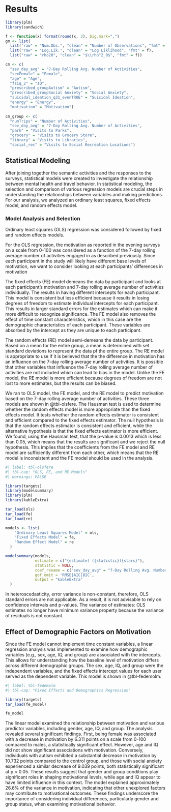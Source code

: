 # Results

```r
library(plm)
library(sandwich)
```

```r
f <- function(x) format(round(x, 3), big.mark=",")
gm <- list(
  list("raw" = "Num.Obs.", "clean" = "Number of Observations", "fmt" = f),
  list("raw" = "Log.Lik.", "clean" = "Log Liklihood", "fmt" = f),
  list("raw" = "rho20", "clean" = "$\\rho^2_0$", "fmt" = f))

cm <- c(
  "sev_day_avg" = "7-Day Rolling Avg. Number of Activities",
  "sexFemale" = "Female", 
  "age" = "Age", 
  "fsiq_2" = "IQ", 
  "prescribed_groupAutism" = "Autism", 
  "prescribed_groupSocial Anxiety" = "Social Anxiety", 
  "suicidal_ideation_q31_evenTRUE" = "Suicidal Ideation",
  "energy" = "Energy",
  "motivation" = "Motivation")
  
cm_group <- c(
  "numTrips" = "Number of Activities",
  "sev_day_avg" = "7-Day Rolling Avg. Number of Activities",
  "park" = "Visits to Parks",
  "grocery" = "Visits to Grocery Store",
  "library" = "Visits to Libraries",
  "social_rec" = "Visits to Social Recreation Locations")
```

## Statistical Modeling

After joining together the semantic activities and the responses to the surveys, statistical models were created to investigate the relationship between mental health and travel behavior. In statistical modeling, the selection and comparison of various regression models are crucial steps in understanding the relationships between variables and making predictions. For our analysis, we analyzed an ordinary least squares, fixed effects model, and random effects model.

### Model Analysis and Selection

Ordinary least squares (OLS) regression was considered followed by fixed and random effects models.

For the OLS regression, the motivation as reported in the evening surveys on a scale from 0-100 was considered as a function of the 7-day rolling average number of activities engaged in as described previously. Since each participant in the study will likely have different base levels of motivation, we want to consider looking at each participants' differences in motivation

The fixed effects (FE) model demeans the data by participant and looks at each participant's motivation and 7-day rolling average number of activities individually. The results in having different intercepts for each participant. This model is consistent but less efficient because it results in losing degrees of freedom to estimate individual intercepts for each participant. This results in larger standard errors for the estimates which can make it more difficult to recognize significance. The FE model also removes the effect of time constant characteristics, which in this case are the demographic characteristics of each participant. These variables are absorbed by the intercept as they are unique to each participant.

The random effects (RE) model semi-demeans the data by participant. Based on a mean for the entire group, a mean is determined with set standard deviations to represent the data pf the entire group. The RE model is appropriate to use if it is believed that the the difference in motivation has an influence on the 7-day rolling average number of activities. It is possible that other variables that influence the 7-day rolling average number of activities are not included which can lead to bias in the model. Unlike the FE model, the RE model is more efficient because degrees of freedom are not lost to more estimates, but the results can be biased.

We ran to OLS model, the FE model, and the RE model to predict motivation based on the 7-day rolling average number of activities. These three models are shown in @tbl-olsfere. The Hausman test is used to determine whether the random effects model is more appropriate than the fixed effects model. It tests whether the random effects estimator is consistent and efficient compared to the fixed effects estimator. The null hypothesis is that the random effects estimator is consistent and efficient, while the alternative hypothesis is that the fixed effects estimator is more efficient. We found, using the Hausman test, that the p-value is 0.0013 which is less than 0.05, which means that the results are significant and we reject the null hypothesis. This implies that the coefficients from the FE model and RE model are sufficiently different from each other, which means that the RE model is inconsistent and the FE model should be used in the analysis.

```r
#| label: tbl-olsfere
#| tbl-cap: "OLS, FE, and RE Models"
#| warnings: FALSE

library(targets)
library(modelsummary)
library(plm)
library(kableExtra)

tar_load(ols)
tar_load(fe)
tar_load(re)

models <- list(
    "Ordinary Least Squares Model" = ols,
    "Fixed Effects Model" = fe,
    "Random Effect Model" = re
  )

modelsummary(models,
             estimate = c("{estimate) ({statistic}){stars}"),
             statistic = NULL,
             coef_rename = c("sev_day_avg" = "7-Day Rolling Avg. Number of Activities"),
             gof_omit = 'RMSE|AIC|BIC',
             output = "kableExtra"
  )
```

In heteroscedasticity, error variance is non-constant, therefore, OLS standard errors are not applicable. As a result, it is not advisable to rely on confidence intervals and p-values. The variance of estimates: OLS estimates no longer have minimum variance property because the variance of residuals is not constant.


## Effect of Demographic Factors on Motivation

Since the FE model cannot implement time constant variables, a linear regression analysis was implemented to examine how demographic variables (e.g., sex, age, IQ, and group) are associated with the intercepts. This allows for understanding how the baseline level of motivation differs across different demographic groups. The sex, age, IQ, and group were the independent variables, and the fixed effects intercept values for each user served as the dependent variable. This model is shown in @tbl-fedemolm.

```r
#| label: tbl-fedemolm
#| tbl-cap: "Fixed Effects and Demographics Regression"

library(targets)
tar_load(fe_model)

fe_model
```

The linear model examined the relationship between motivation and various predictor variables, including gender, age, IQ, and group. The analysis revealed several significant findings. First, being female was associated with a decrease in motivation by 6.311 points on a scale from 0-100 compared to males, a statistically significant effect. However, age and IQ did not show significant associations with motivation. Conversely, individuals with autism exhibited a substantial decrease in motivation by 10.732 points compared to the control group, and those with social anxiety experienced a similar decrease of 9.039 points, both statistically significant at p < 0.05. These results suggest that gender and group conditions play significant roles in shaping motivational levels, while age and IQ appear to have limited influence in this context. The model explained approximately 26.6% of the variance in motivation, indicating that other unexplored factors may contribute to motivational outcomes. These findings underscore the importance of considering individual differences, particularly gender and group status, when examining motivational behavior.

